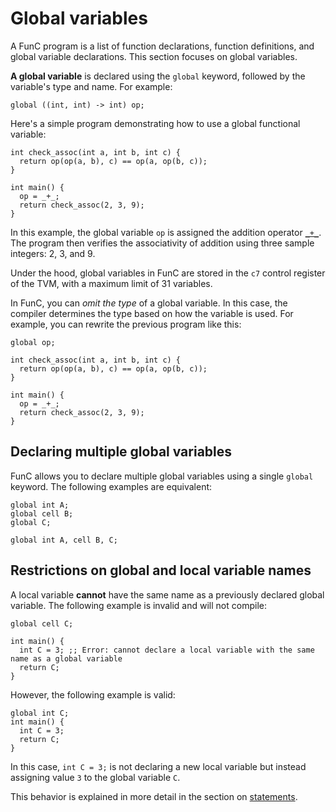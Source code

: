 
# Global variables

A FunC program is a list of function declarations, function definitions, and global variable declarations. This section focuses on global variables.

**A global variable** is declared using the `global` keyword, followed by the variable's type and name. For example:

```func
global ((int, int) -> int) op;
```
Here's a simple program demonstrating how to use a global functional variable:

```func
int check_assoc(int a, int b, int c) {
  return op(op(a, b), c) == op(a, op(b, c));
}

int main() {
  op = _+_;
  return check_assoc(2, 3, 9);
}
```

In this example, the global variable `op` is assigned the addition operator [`_+_`](/v3/documentation/smart-contracts/func/docs/literals_identifiers#identifiers). The program then verifies the associativity of addition using three sample integers: 2, 3, and 9.


Under the hood, global variables in FunC are stored in the `c7` control register of the TVM, with a maximum limit of 31 variables.

In FunC, you can _omit the type_ of a global variable. 
In this case, the compiler determines the type based on how the variable is used. 
For example, you can rewrite the previous program like this:

```func
global op;

int check_assoc(int a, int b, int c) {
  return op(op(a, b), c) == op(a, op(b, c));
}

int main() {
  op = _+_;
  return check_assoc(2, 3, 9);
}
```

## Declaring multiple global variables

FunC allows you to declare multiple global variables using a single `global` keyword. 
The following examples are equivalent:

```func
global int A;
global cell B;
global C;
```
```func
global int A, cell B, C;
```

## Restrictions on global and local variable names

A local variable **cannot** have the same name as a previously declared global variable. The following example is invalid and will not compile:

```func
global cell C;

int main() {
  int C = 3; ;; Error: cannot declare a local variable with the same name as a global variable
  return C;
}
```
However, the following example is valid:

```func
global int C;
int main() {
  int C = 3;
  return C;
}
```

In this case, `int C = 3;` is not declaring a new local variable but instead assigning value `3` to the global variable `C`.

This behavior is explained in more detail in the section on [statements](/v3/documentation/smart-contracts/func/docs/statements#variable-declaration).

<Feedback />
